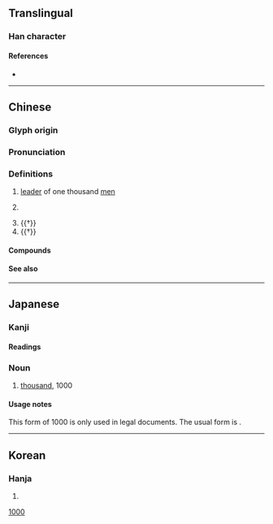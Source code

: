 {{also|千|任|件}}
{{character info}}
==Translingual==

===Han character===
{{Han char|rn=9|rad=人|as=03|sn=5|four=22240|canj=OHJ|ids=⿰亻千}}

====References====
* {{Han ref|kx=0093.050|dkj=00380|dj=0197.020|hdz=10114.040|uh=4EDF|ud=20191|bh=A561|bd=42337}}

----

==Chinese==
{{zh-forms}}

===Glyph origin===
{{Han etym}}

===Pronunciation===
{{zh-pron
|m=qiān
|c=cin1
|mn=chheng
|w=1qi
|mc=y
|oc=y
|cat=num,n,a
}}

===Definitions===
{{zh-hanzi}}

# {{lb|zh|historical}} [[leader]] of one thousand [[men]]
# {{lb|zh|financial}} {{zh-alt-form|千|tr=-|thousand}}
# {{†}} {{zh-alt-form|阡|[[footpath]] between [[field]]s going [[north]]/[[south]]|tr=-}}
# {{†}} {{zh-alt-form|芊|[[lush]] (vegetation)|tr=-}}

====Compounds====
{{zh-der|仟伯|仟仟|田連仟佰|仟眠|田連仟伯}}

====See also====
{{Chinese-numbers}}

{{cln|zh|numeral symbols|numerals}}

----

==Japanese==

===Kanji===
{{ja-kanji|grade=|rs=人03}}

====Readings====
{{ja-readings
|goon=せん
|kanon=せん
|kun=かしら-, ち-
|nanori=しげる
}}

===Noun===
{{ja-noun|せん}}

# [[thousand]], 1000

====Usage notes====
This form of 1000 is only used in legal documents. The usual form is {{l|ja|千}}.

[[Category:Japanese numeral symbols|1000]]

----

==Korean==

===Hanja===
{{ko-hanja|hangeul=천|rv=cheon|mr=ch'ŏn}}

# {{rfdef|ko|sort=人03}}